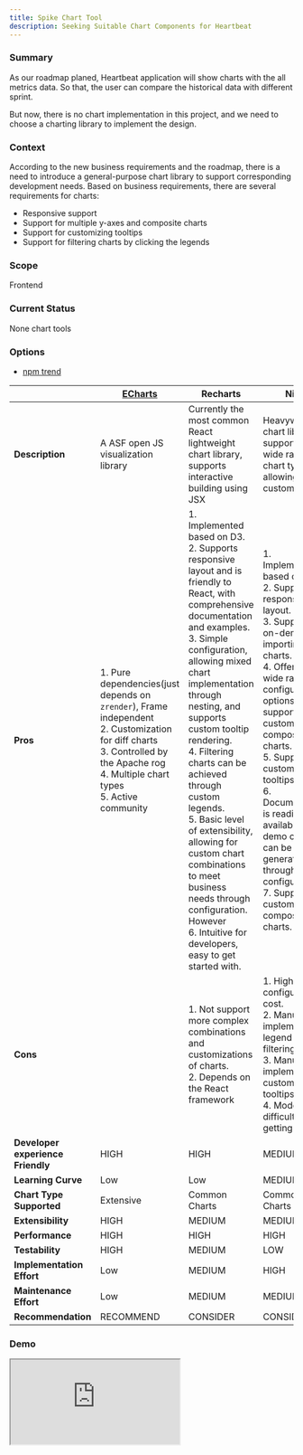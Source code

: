 ```yaml
---
title: Spike Chart Tool
description: Seeking Suitable Chart Components for Heartbeat
---
```


### Summary

As our roadmap planed, Heartbeat application will show charts with the all metrics data.
So that, the user can compare the historical data with different sprint.

But now, there is no chart implementation in this project, and we need to choose a charting library to implement the design.

### Context

According to the new business requirements and the roadmap, there is a need to introduce a general-purpose chart library to support corresponding development needs. Based on business requirements, there are several requirements for charts:
* Responsive support
* Support for multiple y-axes and composite charts
* Support for customizing tooltips
* Support for filtering charts by clicking the legends

### Scope

Frontend

### Current Status

None chart tools

### Options

- [npm trend](https://npmtrends.com/@nivo/core-vs-Nivo-vs-apexcharts-vs-d3-vs-echarts-vs-recharts-vs-victory-core)

|                                   |[ECharts](https://echarts.apache.org/en/index.html) | **Recharts**                                                 | **Nivo**                                                     | **Victory**                                                  |
|-----------------------------------|-|--------------------------------------------------------------|--------------------------------------------------------------|--------------------------------------------------------------|
| **Description**                   |A ASF open JS visualization library      | Currently the most common React lightweight chart library, supports interactive building using JSX | Heavyweight chart library supporting a wide range of chart types, allowing for custom charts | Completely custom, interactive chart library with customization options |
| **Pros**                          |1. Pure dependencies(just depends on `zrender`), Frame independent<br /> 2. Customization for diff charts <br /> 3. Controlled by the Apache rog <br /> 4. Multiple chart types<br />5. Active community | 1. Implemented based on D3.<br />2. Supports responsive layout and is friendly to React, with comprehensive documentation and examples.<br />3. Simple configuration, allowing mixed chart implementation through nesting, and supports custom tooltip rendering.<br/>4. Filtering charts can be achieved through custom legends.<br/>5. Basic level of extensibility, allowing for custom chart combinations to meet business needs through configuration. However<br/>6. Intuitive for developers, easy to get started with. | 1. Implemented based on D3.<br/>2. Supports responsive layout.<br/>3. Supports on-demand importing of charts.<br/>4. Offers a wide range of configurable options, supporting custom composite charts.<br/>5. Supports custom tooltips.<br/>6. Documentation is readily available, and demo code can be generated through configuration.<br/>7. Supports custom composite charts.<br/> | 1. Completely implemented based on customization and personalization for charts.<br/>2. Friendly to React, allowing chart construction using JSX nodes.<br/>3. Complete extensibility, capable of building charts entirely from scratch. |
| **Cons**                          | | 1.  Not support more complex combinations and customizations of charts.<br /> 2. Depends on the React framework | 1. High configuration cost.<br/>2. Manually implement legend filtering.<br />3. Manually implement custom tooltips.<br/>4. Moderate difficulty getting started. | 1. High configuration cost.<br/>2. Difficulty in getting started.<br/>3. High learning cost. |
| **Developer experience Friendly** |HIGH                                     | HIGH                                                        | MEDIUM                                                       | LOW                                                          |
| **Learning Curve**                |Low                                      | Low                                                         | MEDIUM                                                       | LOW                                                          |
| **Chart Type Supported**          |Extensive                                | Common Charts                                               | Common Charts                                                | Common Charts                                                |
| **Extensibility**                 |HIGH                                     | MEDIUM                                                      | MEDIUM                                                       | HIGH                                                         |
| **Performance**                   |HIGH                                     | HIGH                                                        | HIGH                                                         | HIGH                                                         |
| **Testability**                   |HIGH                                     | MEDIUM                                                      | LOW                                                          | MEDIUM                                                       |
| **Implementation Effort**         |Low                                      | MEDIUM                                                      | HIGH                                                         | HIGH                                                         |
| **Maintenance Effort**            |Low                                      | MEDIUM                                                      | MEDIUM                                                       | HIGH                                                         |
| **Recommendation**                |RECOMMEND                                | CONSIDER                                                    | CONSIDER                                                     | DECLINE                                                      |

### Demo

<iframe src='https://stackblitz.com/edit/heartbeat-charts-spike?embed=1&file=src%2FCharts.tsx' />

### Decision

**Choosing to use Echarts as the new charting library.**

